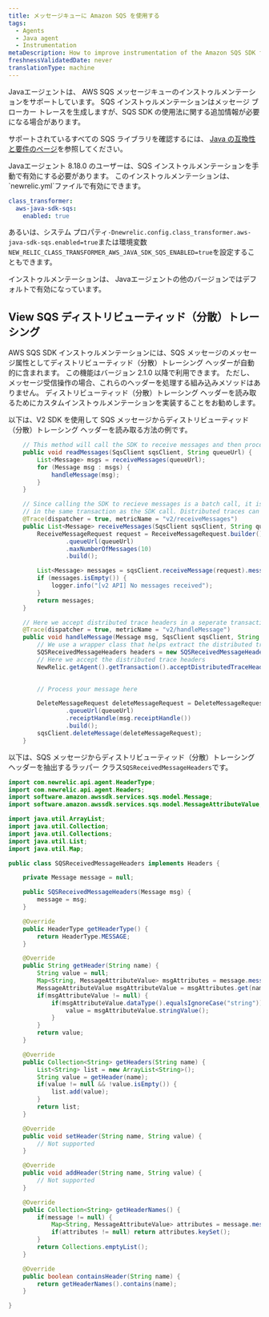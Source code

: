 ```yaml
---
title: メッセージキューに Amazon SQS を使用する
tags:
  - Agents
  - Java agent
  - Instrumentation
metaDescription: How to improve instrumentation of the Amazon SQS SDK for Java applications using New Relic's APM
freshnessValidatedDate: never
translationType: machine
---
```


Javaエージェントは、 AWS SQS メッセージキューのインストゥルメンテーションをサポートしています。 SQS インストゥルメンテーションはメッセージ ブローカー トレースを生成しますが、SQS SDK の使用法に関する追加情報が必要になる場合があります。

サポートされているすべての SQS ライブラリを確認するには、 [Java の互換性と要件のページ](/docs/agents/java-agent/getting-started/compatibility-requirements-java-agent)を参照してください。

<Callout variant="important">
  Javaエージェント 8.18.0 のユーザーは、SQS インストゥルメンテーションを手動で有効にする必要があります。 このインストゥルメンテーションは、 `newrelic.yml`ファイルで有効にできます。

  ```yml
  class_transformer:
    aws-java-sdk-sqs:
      enabled: true
  ```

  あるいは、システム プロパティ`-Dnewrelic.config.class_transformer.aws-java-sdk-sqs.enabled=true`または環境変数`NEW_RELIC_CLASS_TRANSFORMER_AWS_JAVA_SDK_SQS_ENABLED=true`を設定することもできます。

  インストゥルメンテーションは、 Javaエージェントの他のバージョンではデフォルトで有効になっています。
</Callout>

## View SQS ディストリビューティッド（分散）トレーシング

AWS SQS SDK インストゥルメンテーションには、SQS メッセージのメッセージ属性としてディストリビューティッド（分散）トレーシング ヘッダーが自動的に含まれます。 この機能はバージョン 2.1.0 以降で利用できます。 ただし、メッセージ受信操作の場合、これらのヘッダーを処理する組み込みメソッドはありません。 ディストリビューティッド（分散）トレーシング ヘッダーを読み取るためにカスタムインストゥルメンテーションを実装することをお勧めします。

以下は、V2 SDK を使用して SQS メッセージからディストリビューティッド（分散）トレーシング ヘッダーを読み取る方法の例です。

```java
	// This method will call the SDK to receive messages and then process them
    public void readMessages(SqsClient sqsClient, String queueUrl) {
        List<Message> msgs = receiveMessages(queueUrl);
        for (Message msg : msgs) {
            handleMessage(msg);
        }
    }

    // Since calling the SDK to recieve messages is a batch call, it is not recommended to accept distributed trace headers
    // in the same transaction as the SDK call. Distributed traces can only have one parent span.
    @Trace(dispatcher = true, metricName = "v2/receiveMessages")
    public List<Message> receiveMessages(SqsClient sqsClient, String queueUrl) {
        ReceiveMessageRequest request = ReceiveMessageRequest.builder()
                .queueUrl(queueUrl)
                .maxNumberOfMessages(10)
                .build();

        List<Message> messages = sqsClient.receiveMessage(request).messages();
        if (messages.isEmpty()) {
            logger.info("[v2 API] No messages received");
        }
        return messages;
    }

    // Here we accept distributed trace headers in a seperate transaction from the SDK call.
    @Trace(dispatcher = true, metricName = "v2/handleMessage")
    public void handleMessage(Message msg, SqsClient sqsClient, String queueUrl) {
        // We use a wrapper class that helps extract the distributed trace headers
        SQSReceivedMessageHeaders headers = new SQSReceivedMessageHeaders(msg);
        // Here we accept the distributed trace headers
        NewRelic.getAgent().getTransaction().acceptDistributedTraceHeaders(TransportType.Other, headers);
        

        // Process your message here

        DeleteMessageRequest deleteMessageRequest = DeleteMessageRequest.builder()
                .queueUrl(queueUrl)
                .receiptHandle(msg.receiptHandle())
                .build();
        sqsClient.deleteMessage(deleteMessageRequest);
    }
```

以下は、SQS メッセージからディストリビューティッド（分散）トレーシング ヘッダーを抽出するラッパー クラス`SQSReceivedMessageHeaders`です。

```java
import com.newrelic.api.agent.HeaderType;
import com.newrelic.api.agent.Headers;
import software.amazon.awssdk.services.sqs.model.Message;
import software.amazon.awssdk.services.sqs.model.MessageAttributeValue;

import java.util.ArrayList;
import java.util.Collection;
import java.util.Collections;
import java.util.List;
import java.util.Map;

public class SQSReceivedMessageHeaders implements Headers {

	private Message message = null;

	public SQSReceivedMessageHeaders(Message msg) {
		message = msg;
	}

	@Override
	public HeaderType getHeaderType() {
		return HeaderType.MESSAGE;
	}

	@Override
	public String getHeader(String name) {
		String value = null;
		Map<String, MessageAttributeValue> msgAttributes = message.messageAttributes();
		MessageAttributeValue msgAttributeValue = msgAttributes.get(name);
		if(msgAttributeValue != null) {
			if(msgAttributeValue.dataType().equalsIgnoreCase("string")) {
				value = msgAttributeValue.stringValue();
			}
		}
		return value;
	}

	@Override
	public Collection<String> getHeaders(String name) {
		List<String> list = new ArrayList<String>();
		String value = getHeader(name);
		if(value != null && !value.isEmpty()) {
			list.add(value);
		}
		return list;
	}

	@Override
	public void setHeader(String name, String value) {
		// Not supported
	}

	@Override
	public void addHeader(String name, String value) {
		// Not supported
	}

	@Override
	public Collection<String> getHeaderNames() {
		if(message != null) {
			Map<String, MessageAttributeValue> attributes = message.messageAttributes();
			if(attributes != null) return attributes.keySet();
		}
		return Collections.emptyList();
	}

	@Override
	public boolean containsHeader(String name) {
		return getHeaderNames().contains(name);
	}

}
```